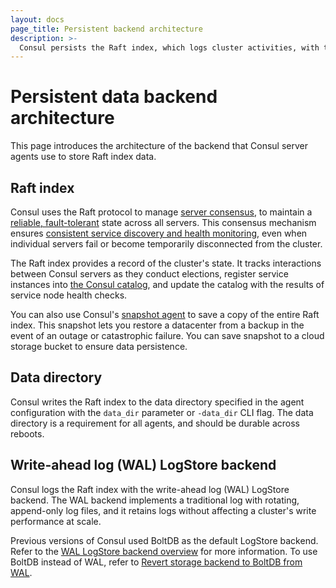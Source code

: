```yaml
---
layout: docs
page_title: Persistent backend architecture
description: >-
  Consul persists the Raft index, which logs cluster activities, with the Write-ahead log (WAL) LogStore backend. Consul saves the Raft index in the server's data directory.
---
```


# Persistent data backend architecture

This page introduces the architecture of the backend that Consul server agents use to store Raft index data.

## Raft index


Consul uses the Raft protocol to manage [server consensus](/consul/docs/concept/consensus), to maintain a [reliable, fault-tolerant](/consul/docs/concept/reliability) state across all servers. This consensus mechanism ensures [consistent service discovery and health monitoring](/consul/docs/concept/consistency), even when individual servers fail or become temporarily disconnected from the cluster.

The Raft index provides a record of the cluster's state. It tracks interactions between Consul servers as they conduct elections, register service instances into [the Consul catalog](/consul/docs/concept/catalog), and update the catalog with the results of service node health checks.

You can also use Consul's [snapshot agent](/consul/commands/snapshot/agent) to save a copy of the entire Raft index. This snapshot lets you restore a datacenter from a backup in the event of an outage or catastrophic failure. You can save snapshot to a cloud storage bucket to ensure data persistence.

## Data directory

Consul writes the Raft index to the data directory specified in the agent configuration with the `data_dir` parameter or `-data_dir` CLI flag. The data directory is a requirement for all agents, and should be durable across reboots.

## Write-ahead log (WAL) LogStore backend

Consul logs the Raft index with the write-ahead log (WAL) LogStore backend. The WAL backend implements a traditional log with rotating, append-only log files, and it retains logs without affecting a cluster's write performance at scale.

Previous versions of Consul used BoltDB as the default LogStore backend. Refer
to the [WAL LogStore backend overview](/consul/docs/deploy/server/wal) for more
information. To use BoltDB instead of WAL, refer to [Revert storage backend to
BoltDB from WAL](/consul/docs/deploy/server/wal/revert-boltdb).
